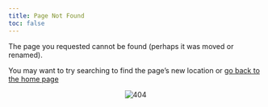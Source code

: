 ```yaml
---
title: Page Not Found
toc: false
---
```


The page you requested cannot be found (perhaps it was moved or renamed).

You may want to try searching to find the page's new location or [go back to the home page](https://marce10.github.io/INSTATS_BR_2025/)

<center><img src="./images/404.png" alt="404"/></center>

```r

```
